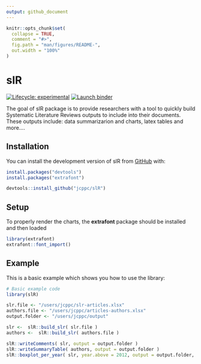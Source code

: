 ```yaml
---
output: github_document
---
```


<!-- README.md is generated from README.Rmd. Please edit that file -->

```r
knitr::opts_chunk$set(
  collapse = TRUE,
  comment = "#>",
  fig.path = "man/figures/README-",
  out.width = "100%"
)
```

# slR

<!-- badges: start -->
[![Lifecycle: experimental](https://img.shields.io/badge/lifecycle-experimental-orange.svg)](https://lifecycle.r-lib.org/articles/stages.html#experimental)
[![Launch binder](https://mybinder.org/badge_logo.svg)](https://mybinder.org/v2/gh/jcppc/slR/main)
<!-- badges: end -->

The goal of slR package is to provide researchers with a tool to quickly build Systematic Literature Reviews outputs to include into their documents. These outputs include: data summarizarion and charts, latex tables and more....

## Installation

You can install the development version of slR from [GitHub](https://github.com/) with:

```r
install.packages("devtools")
install.packages("extrafont")

devtools::install_github("jcppc/slR")
```

## Setup

To properly render the charts, the **extrafont** package should be installed and then loaded

```r
library(extrafont)
extrafont::font_import()
```


## Example

This is a basic example which shows you how to use the library:

```r
# Basic example code
library(slR)

slr.file <- "/users/jcppc/slr-articles.xlsx"
authors.file <- "/users/jcppc/articles-authors.xlsx"
output.folder <- "/users/jcppc/output"

slr <-  slR::build_slr( slr.file )
authors <-  slR::build_slr( authors.file )

slR::writeComments( slr, output = output.folder )
slR::writeSummaryTable( authors, output = output.folder )
slR::boxplot_per_year( slr, year.above = 2012, output = output.folder, save.pdf = FALSE )
```
